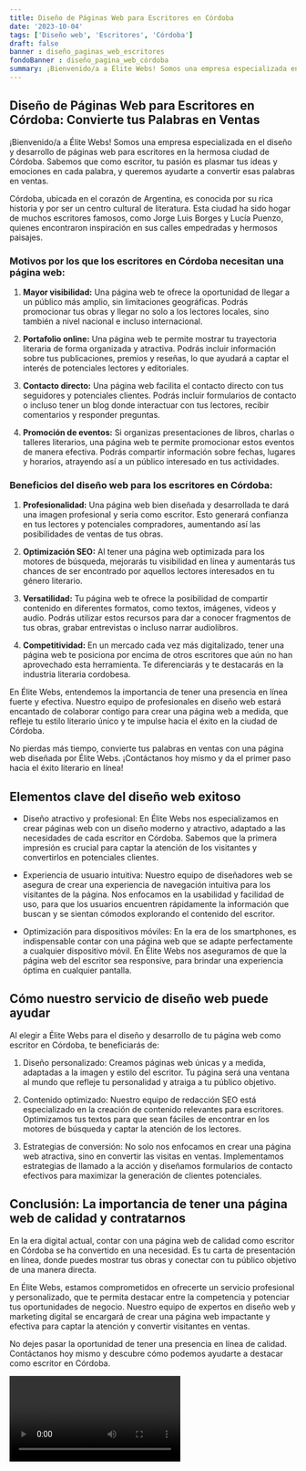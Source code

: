 ```yaml
---
title: Diseño de Páginas Web para Escritores en Córdoba
date: '2023-10-04'
tags: ['Diseño web', 'Escritores', 'Córdoba']
draft: false
banner : diseño_paginas_web_escritores
fondoBanner : diseño_pagina_web_córdoba
summary: ¡Bienvenido/a a Élite Webs! Somos una empresa especializada en el diseño y desarrollo de páginas web para escritores en la hermosa ciudad de Córdoba. Sabemos que como escritor, tu pasión es plasmar tus ideas y emociones en cada palabra, y queremos ayudarte a convertir esas palabras en ventas.
---
```


## Diseño de Páginas Web para Escritores en Córdoba: Convierte tus Palabras en Ventas

¡Bienvenido/a a Élite Webs! Somos una empresa especializada en el diseño y desarrollo de páginas web para escritores en la hermosa ciudad de Córdoba. Sabemos que como escritor, tu pasión es plasmar tus ideas y emociones en cada palabra, y queremos ayudarte a convertir esas palabras en ventas.

Córdoba, ubicada en el corazón de Argentina, es conocida por su rica historia y por ser un centro cultural de literatura. Esta ciudad ha sido hogar de muchos escritores famosos, como Jorge Luis Borges y Lucía Puenzo, quienes encontraron inspiración en sus calles empedradas y hermosos paisajes.

### Motivos por los que los escritores en Córdoba necesitan una página web:

1. **Mayor visibilidad:** Una página web te ofrece la oportunidad de llegar a un público más amplio, sin limitaciones geográficas. Podrás promocionar tus obras y llegar no solo a los lectores locales, sino también a nivel nacional e incluso internacional.

2. **Portafolio online:** Una página web te permite mostrar tu trayectoria literaria de forma organizada y atractiva. Podrás incluir información sobre tus publicaciones, premios y reseñas, lo que ayudará a captar el interés de potenciales lectores y editoriales.

3. **Contacto directo:** Una página web facilita el contacto directo con tus seguidores y potenciales clientes. Podrás incluir formularios de contacto o incluso tener un blog donde interactuar con tus lectores, recibir comentarios y responder preguntas.

4. **Promoción de eventos:** Si organizas presentaciones de libros, charlas o talleres literarios, una página web te permite promocionar estos eventos de manera efectiva. Podrás compartir información sobre fechas, lugares y horarios, atrayendo así a un público interesado en tus actividades.

### Beneficios del diseño web para los escritores en Córdoba:

1. **Profesionalidad:** Una página web bien diseñada y desarrollada te dará una imagen profesional y seria como escritor. Esto generará confianza en tus lectores y potenciales compradores, aumentando así las posibilidades de ventas de tus obras.

2. **Optimización SEO:** Al tener una página web optimizada para los motores de búsqueda, mejorarás tu visibilidad en línea y aumentarás tus chances de ser encontrado por aquellos lectores interesados en tu género literario.

3. **Versatilidad:** Tu página web te ofrece la posibilidad de compartir contenido en diferentes formatos, como textos, imágenes, videos y audio. Podrás utilizar estos recursos para dar a conocer fragmentos de tus obras, grabar entrevistas o incluso narrar audiolibros.

4. **Competitividad:** En un mercado cada vez más digitalizado, tener una página web te posiciona por encima de otros escritores que aún no han aprovechado esta herramienta. Te diferenciarás y te destacarás en la industria literaria cordobesa.

En Élite Webs, entendemos la importancia de tener una presencia en línea fuerte y efectiva. Nuestro equipo de profesionales en diseño web estará encantado de colaborar contigo para crear una página web a medida, que refleje tu estilo literario único y te impulse hacia el éxito en la ciudad de Córdoba.

No pierdas más tiempo, convierte tus palabras en ventas con una página web diseñada por Élite Webs. ¡Contáctanos hoy mismo y da el primer paso hacia el éxito literario en línea!

<GifSeo />

<Cta />

## Elementos clave del diseño web exitoso

- Diseño atractivo y profesional: En Élite Webs nos especializamos en crear páginas web con un diseño moderno y atractivo, adaptado a las necesidades de cada escritor en Córdoba. Sabemos que la primera impresión es crucial para captar la atención de los visitantes y convertirlos en potenciales clientes.

- Experiencia de usuario intuitiva: Nuestro equipo de diseñadores web se asegura de crear una experiencia de navegación intuitiva para los visitantes de la página. Nos enfocamos en la usabilidad y facilidad de uso, para que los usuarios encuentren rápidamente la información que buscan y se sientan cómodos explorando el contenido del escritor.

- Optimización para dispositivos móviles: En la era de los smartphones, es indispensable contar con una página web que se adapte perfectamente a cualquier dispositivo móvil. En Élite Webs nos aseguramos de que la página web del escritor sea responsive, para brindar una experiencia óptima en cualquier pantalla.

## Cómo nuestro servicio de diseño web puede ayudar

Al elegir a Élite Webs para el diseño y desarrollo de tu página web como escritor en Córdoba, te beneficiarás de:

1. Diseño personalizado: Creamos páginas web únicas y a medida, adaptadas a la imagen y estilo del escritor. Tu página será una ventana al mundo que refleje tu personalidad y atraiga a tu público objetivo.

2. Contenido optimizado: Nuestro equipo de redacción SEO está especializado en la creación de contenido relevantes para escritores. Optimizamos tus textos para que sean fáciles de encontrar en los motores de búsqueda y captar la atención de los lectores.

3. Estrategias de conversión: No solo nos enfocamos en crear una página web atractiva, sino en convertir las visitas en ventas. Implementamos estrategias de llamado a la acción y diseñamos formularios de contacto efectivos para maximizar la generación de clientes potenciales.

## Conclusión: La importancia de tener una página web de calidad y contratarnos

En la era digital actual, contar con una página web de calidad como escritor en Córdoba se ha convertido en una necesidad. Es tu carta de presentación en línea, donde puedes mostrar tus obras y conectar con tu público objetivo de una manera directa.

En Élite Webs, estamos comprometidos en ofrecerte un servicio profesional y personalizado, que te permita destacar entre la competencia y potenciar tus oportunidades de negocio. Nuestro equipo de expertos en diseño web y marketing digital se encargará de crear una página web impactante y efectiva para captar la atención y convertir visitantes en ventas.

No dejes pasar la oportunidad de tener una presencia en línea de calidad. Contáctanos hoy mismo y descubre cómo podemos ayudarte a destacar como escritor en Córdoba.

<Video />

<CtaBot job='Escritores' city='Córdoba'/>

<Gmaps query='Córdoba+españa+maps' />